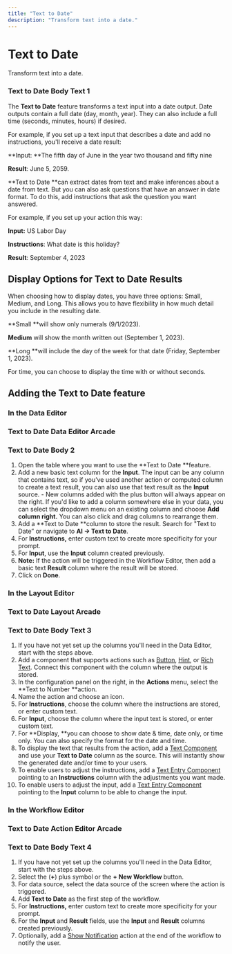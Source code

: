 ```yaml
---
title: "Text to Date"
description: "Transform text into a date."
---
```


# Text to Date

Transform text into a date.

### Text to Date Body Text 1

The **Text to Date** feature transforms a text input into a date output. Date outputs contain a full date (day, month, year). They can also include a full time (seconds, minutes, hours) if desired. 

For example, if you set up a text input that describes a date and add no instructions, you'll receive a date result:

**Input: **The fifth day of June in the year two thousand and fifty nine

**Result**: June 5, 2059.

**Text to Date **can extract dates from text and make inferences about a date from text. But you can also ask questions that have an answer in date format. To do this, add instructions that ask the question you want answered. 

For example, if you set up your action this way:


**Input:** US Labor Day


**Instructions**: What date is this holiday?

**Result**: September 4, 2023 

## Display Options for Text to Date Results

When choosing how to display dates, you have three options: Small, Medium, and Long. This allows you to have flexibility in how much detail you include in the resulting date. 

**Small **will show only numerals (9/1/2023).

**Medium** will show the month written out (September 1, 2023). 

**Long **will include the day of the week for that date (Friday, September 1, 2023).

For time, you can choose to display the time with or without seconds. 

## Adding the Text to Date feature

### In the Data Editor



### Text to Date Data Editor Arcade

### Text to Date Body 2

1. Open the table where you want to use the **Text to Date **feature.
2. Add a new basic text column for the **Input**. The input can be any column that contains text, so if you’ve used another action or computed column to create a text result, you can also use that text result as the **Input** source. - New columns added with the plus button will always appear on the right. If you'd like to add a column somewhere else in your data, you can select the dropdown menu on an existing column and choose **Add column right.** You can also click and drag columns to rearrange them.
3. Add a **Text to Date **column to store the result. Search for "Text to Date” or navigate to **AI → Text to Date**. 
4. For **Instructions,** enter custom text to create more specificity for your prompt.
5. For **Input**, use the **Input** column created previously.
6. **Note:** If the action will be triggered in the Workflow Editor, then add a basic text **Result** column where the result will be stored.
7. Click on **Done**.

### In the Layout Editor



### Text to Date Layout Arcade

### Text to Date Body Text 3

1. If you have not yet set up the columns you'll need in the Data Editor, start with the steps above.
2. Add a component that supports actions such as [Button](/essentials/components/button), [Hint](essentials/components/hint), or [Rich Text](/essentials/components/rich-text). Connect this component with the column where the output is stored.
3. In the configuration panel on the right, in the **Actions** menu, select the **Text to Number **action.
4. Name the action and choose an icon.
5. For **Instructions**, choose the column where the instructions are stored, or enter custom text. 
6. For **Input**, choose the column where the input text is stored, or enter custom text. 
7. For **Display, **you can choose to show date & time, date only, or time only. You can also specify the format for the date and time.
8. To display the text that results from the action, add a [Text Component](/essentials/components/text) and use your **Text to Date** column as the source. This will instantly show the generated date and/or time to your users. 
9. To enable users to adjust the instructions, add a [Text Entry Component](/essentials/components/entry) pointing to an **Instructions** column with the adjustments you want made.
10. To enable users to adjust the input, add a [Text Entry Component](/essentials/components/entry) pointing to the **Input** column to be able to change the input.

### In the Workflow Editor



### Text to Date Action Editor Arcade

### Text to Date Body Text 4

1. If you have not yet set up the columns you'll need in the Data Editor, start with the steps above.
2. Select the (**+**) plus symbol or the **+ New Workflow** button.
3. For data source, select the data source of the screen where the action is triggered.
4. Add **Text to Date** as the first step of the workflow.
5. For **Instructions,** enter custom text to create more specificity for your prompt.
6. For the **Input** and **Result** fields, use the **Input** and **Result** columns created previously.
7. Optionally, add a [Show Notification](/automation/actions/show-notification) action at the end of the workflow to notify the user.



